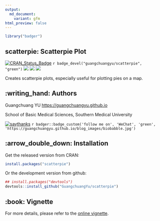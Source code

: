 ```yaml
---
output:
  md_document:
    variant: gfm
html_preview: false
---
```


<!-- README.md is generated from README.Rmd. Please edit that file -->


```r
library("badger")
```

scatterpie: Scatterpie Plot
---------

[![CRAN_Status_Badge](http://www.r-pkg.org/badges/version/scatterpie?color=green)](https://cran.r-project.org/package=scatterpie)
`r badge_devel("guangchuangyu/scatterpie", "green")`
![](https://cranlogs.r-pkg.org/badges/grand-total/scatterpie?color=green)
![](https://cranlogs.r-pkg.org/badges/scatterpie?color=green)
![](https://cranlogs.r-pkg.org/badges/last-week/scatterpie?color=green)


Creates scatterpie plots, especially useful for plotting pies on a map.



## :writing_hand: Authors

Guangchuang YU <https://guangchuangyu.github.io>

School of Basic Medical Sciences, Southern Medical University


[![saythanks](https://img.shields.io/badge/say-thanks-ff69b4.svg)](https://saythanks.io/to/GuangchuangYu)
`r badger::badge_custom('follow me on', 'WeChat', 'green', 'https://guangchuangyu.github.io/blog_images/biobabble.jpg')`


## :arrow_double_down: Installation

Get the released version from CRAN:

```r
install.packages("scatterpie")
```

Or the development version from github:

```r
## install.packages("devtools")
devtools::install_github("GuangchuangYu/scatterpie")
```

## :book: Vignette

For more details, please refer to the [online vignette](https://cran.r-project.org/package=scatterpie/vignettes/scatterpie.html).
